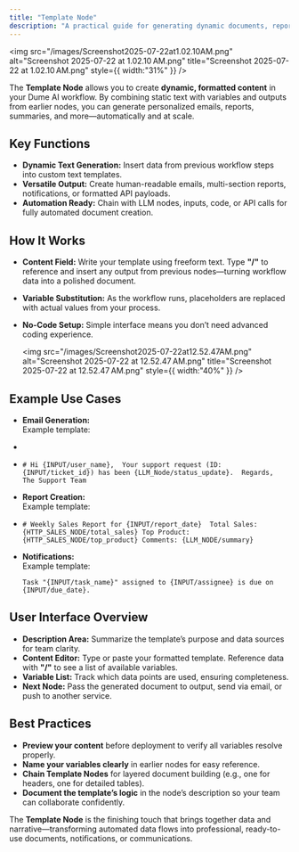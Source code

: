 ```yaml
---
title: "Template Node"
description: "A practical guide for generating dynamic documents, reports, and emails by combining text with data from previous nodes."
---
```


<img
  src="/images/Screenshot2025-07-22at1.02.10AM.png"
  alt="Screenshot 2025-07-22 at 1.02.10 AM.png"
  title="Screenshot 2025-07-22 at 1.02.10 AM.png"
  style={{ width:"31%" }}
/>

The **Template Node** allows you to create **dynamic, formatted content** in your Dume AI workflow. By combining static text with variables and outputs from earlier nodes, you can generate personalized emails, reports, summaries, and more—automatically and at scale.

## Key Functions

- **Dynamic Text Generation:** Insert data from previous workflow steps into custom text templates.
- **Versatile Output:** Create human-readable emails, multi-section reports, notifications, or formatted API payloads.
- **Automation Ready:** Chain with LLM nodes, inputs, code, or API calls for fully automated document creation.

## How It Works

- **Content Field:** Write your template using freeform text. Type **"/"** to reference and insert any output from previous nodes—turning workflow data into a polished document.
- **Variable Substitution:** As the workflow runs, placeholders are replaced with actual values from your process.
- **No-Code Setup:** Simple interface means you don’t need advanced coding experience.

  <img
    src="/images/Screenshot2025-07-22at12.52.47AM.png"
    alt="Screenshot 2025-07-22 at 12.52.47 AM.png"
    title="Screenshot 2025-07-22 at 12.52.47 AM.png"
    style={{ width:"40%" }}
  />

## Example Use Cases

- **Email Generation:**\
  Example template:
- 
- `# Hi {INPUT/user_name},  Your support request (ID: {INPUT/ticket_id}) has been {LLM_Node/status_update}.  Regards,   The Support Team `
- **Report Creation:**\
  Example template:
- `# Weekly Sales Report for {INPUT/report_date}  Total Sales: {HTTP_SALES_NODE/total_sales} Top Product: {HTTP_SALES_NODE/top_product} Comments: {LLM_NODE/summary} `
- **Notifications:**\
  Example template:

  `Task "{INPUT/task_name}" assigned to {INPUT/assignee} is due on {INPUT/due_date}. `

## User Interface Overview

- **Description Area:** Summarize the template’s purpose and data sources for team clarity.
- **Content Editor:** Type or paste your formatted template. Reference data with **"/"** to see a list of available variables.
- **Variable List:** Track which data points are used, ensuring completeness.
- **Next Node:** Pass the generated document to output, send via email, or push to another service.

## Best Practices

- **Preview your content** before deployment to verify all variables resolve properly.
- **Name your variables clearly** in earlier nodes for easy reference.
- **Chain Template Nodes** for layered document building (e.g., one for headers, one for detailed tables).
- **Document the template’s logic** in the node’s description so your team can collaborate confidently.

The **Template Node** is the finishing touch that brings together data and narrative—transforming automated data flows into professional, ready-to-use documents, notifications, or communications.